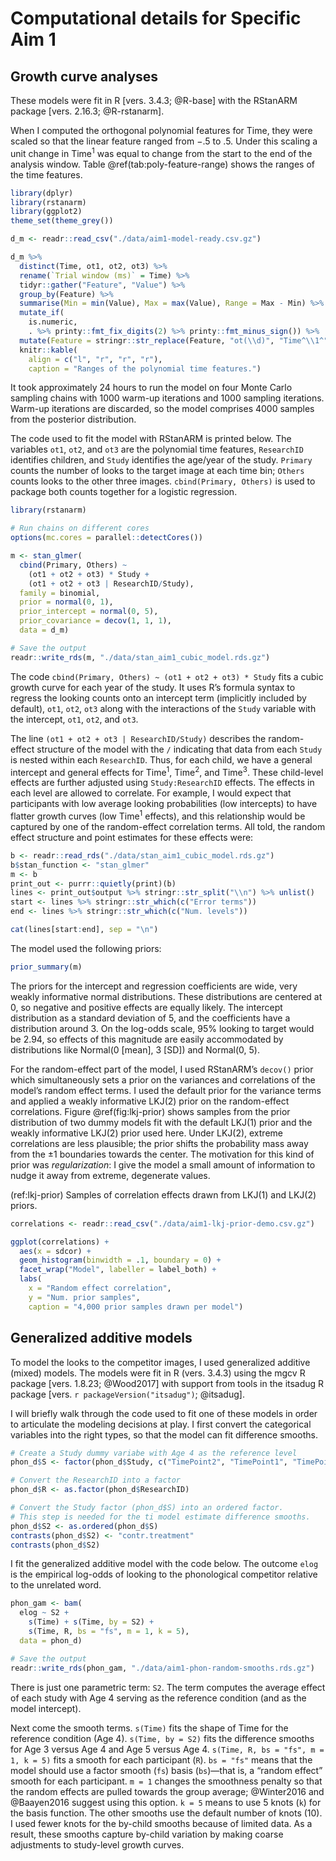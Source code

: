 Computational details for Specific Aim 1 {#aim1-gca-models}
========================================================================

Growth curve analyses
------------------------------------------------------------------------

These models were fit in R [vers. 3.4.3; @R-base] with the RStanARM package
[vers. 2.16.3; @R-rstanarm].

When I computed the orthogonal polynomial features for Time, they were
scaled so that the linear feature ranged from −.5 to .5. Under this
scaling a unit change in Time^1^ was equal to change from the start to
the end of the analysis window. Table \@ref(tab:poly-feature-range) shows
the ranges of the time features.

```r
library(dplyr)
library(rstanarm)
library(ggplot2)
theme_set(theme_grey())

d_m <- readr::read_csv("./data/aim1-model-ready.csv.gz")

d_m %>% 
  distinct(Time, ot1, ot2, ot3) %>% 
  rename(`Trial window (ms)` = Time) %>% 
  tidyr::gather("Feature", "Value") %>% 
  group_by(Feature) %>% 
  summarise(Min = min(Value), Max = max(Value), Range = Max - Min) %>% 
  mutate_if(
    is.numeric, 
    . %>% printy::fmt_fix_digits(2) %>% printy::fmt_minus_sign()) %>% 
  mutate(Feature = stringr::str_replace(Feature, "ot(\\d)", "Time^\\1^")) %>% 
  knitr::kable(
    align = c("l", "r", "r", "r"),
    caption = "Ranges of the polynomial time features.")
```

It took approximately 24 hours to run the model on four Monte Carlo
sampling chains with 1000 warm-up iterations and 1000 sampling
iterations. Warm-up iterations are discarded, so the model
comprises 4000 samples from the posterior distribution.

The code used to fit the model with RStanARM is printed below. The
variables `ot1`, `ot2`, and `ot3` are the polynomial time features,
`ResearchID` identifies children, and `Study` identifies the age/year of
the study. `Primary` counts the number of looks to the target image at
each time bin; `Others` counts looks to the other three images.
`cbind(Primary, Others)` is used to package both counts together for a
logistic regression.

```r
library(rstanarm)

# Run chains on different cores
options(mc.cores = parallel::detectCores())

m <- stan_glmer(
  cbind(Primary, Others) ~
    (ot1 + ot2 + ot3) * Study +
    (ot1 + ot2 + ot3 | ResearchID/Study),
  family = binomial,
  prior = normal(0, 1),
  prior_intercept = normal(0, 5),
  prior_covariance = decov(1, 1, 1),
  data = d_m)

# Save the output
readr::write_rds(m, "./data/stan_aim1_cubic_model.rds.gz")
```

The code `cbind(Primary, Others) ~ (ot1 + ot2 + ot3) * Study` fits a
cubic growth curve for each year of the study. It uses R's
formula syntax to regress the looking counts onto an intercept term
(implicitly included by default), `ot1`, `ot2`, `ot3` along with the
interactions of the `Study` variable with the intercept, `ot1`, `ot2`,
and `ot3`. 

The line `(ot1 + ot2 + ot3 | ResearchID/Study)` describes the
random-effect structure of the model with the `/` indicating that data
from each `Study` is nested within each `ResearchID`. Thus, for each
child, we have a general intercept and general effects for Time^1^,
Time^2^, and Time^3^. These child-level effects are further adjusted
using `Study:ResearchID` effects. The effects in each level are allowed
to correlate. For example, I would expect that participants with low
average looking probabilities (low intercepts) to have flatter growth
curves (low Time^1^ effects), and this relationship would be captured by
one of the random-effect correlation terms. All told, the random effect
structure and point estimates for these effects were:

```r
b <- readr::read_rds("./data/stan_aim1_cubic_model.rds.gz")
b$stan_function <- "stan_glmer"
m <- b
print_out <- purrr::quietly(print)(b)
lines <- print_out$output %>% stringr::str_split("\\n") %>% unlist()
start <- lines %>% stringr::str_which(c("Error terms"))
end <- lines %>% stringr::str_which(c("Num. levels"))
```

```r
cat(lines[start:end], sep = "\n")
```

The model used the following priors:

```r
prior_summary(m)
```

The priors for the intercept and regression coefficients are wide, very
weakly informative normal distributions. These distributions are
centered at 0, so negative and positive effects are equally likely. The
intercept distribution as a standard deviation of 5, and the
coefficients have a distribution around 3. On the log-odds scale, 95%
looking to target would be 2.94, so effects of this magnitude are easily
accommodated by distributions like Normal(0 [mean], 3 [SD]) and
Normal(0, 5).

For the random-effect part of the model, I used RStanARM's `decov()`
prior which simultaneously sets a prior on the variances and
correlations of the model's random effect terms. I used the default
prior for the variance terms and applied a weakly informative LKJ(2)
prior on the random-effect correlations. Figure \@ref(fig:lkj-prior)
shows samples from the prior distribution of two dummy models fit with
the default LKJ(1) prior and the weakly informative LKJ(2) prior used
here. Under LKJ(2), extreme correlations are less plausible; the prior
shifts the probability mass away from the ±1 boundaries towards the
center. The motivation for this kind of prior was *regularization*: I
give the model a small amount of information to nudge it away from
extreme, degenerate values.

(ref:lkj-prior) Samples of correlation effects drawn from LKJ(1) and
LKJ(2) priors. 

```r
correlations <- readr::read_csv("./data/aim1-lkj-prior-demo.csv.gz")

ggplot(correlations) +
  aes(x = sdcor) +
  geom_histogram(binwidth = .1, boundary = 0) +
  facet_wrap("Model", labeller = label_both) +
  labs(
    x = "Random effect correlation",
    y = "Num. prior samples",
    caption = "4,000 prior samples drawn per model")
```






Generalized additive models
------------------------------------------------------------------------

To model the looks to the competitor images, I used generalized additive
(mixed) models. The models were fit in R (vers. 3.4.3) using the mgcv R
package [vers. 1.8.23; @Wood2017] with support from tools in the
itsadug R package [vers. `r packageVersion("itsadug")`; @itsadug].

I will briefly walk through the code used to fit one of these models in
order to articulate the modeling decisions at play. I first convert
the categorical variables into the right types, so that the model can 
fit difference smooths.

```r
# Create a Study dummy variabe with Age 4 as the reference level
phon_d$S <- factor(phon_d$Study, c("TimePoint2", "TimePoint1", "TimePoint3"))

# Convert the ResearchID into a factor
phon_d$R <- as.factor(phon_d$ResearchID)

# Convert the Study factor (phon_d$S) into an ordered factor.
# This step is needed for the ti model estimate difference smooths.
phon_d$S2 <- as.ordered(phon_d$S)
contrasts(phon_d$S2) <- "contr.treatment"
contrasts(phon_d$S2)
```

I fit the generalized additive model with the code below. The outcome
`elog` is the empirical log-odds of looking to the phonological
competitor relative to the unrelated word.

```r
phon_gam <- bam(
  elog ~ S2 +
    s(Time) + s(Time, by = S2) +
    s(Time, R, bs = "fs", m = 1, k = 5),
  data = phon_d)

# Save the output
readr::write_rds(phon_gam, "./data/aim1-phon-random-smooths.rds.gz")
```

There is just one parametric term: `S2`. The term computes the average
effect of each study with Age 4 serving as the reference condition (and
as the model intercept).

Next come the smooth terms. `s(Time)` fits the shape of Time for the
reference condition (Age 4). `s(Time, by = S2)` fits the difference
smooths for Age 3 versus Age 4 and Age 5 versus Age 4. 
`s(Time, R, bs = "fs", m = 1, k = 5)` fits a smooth for each participant
(`R`). `bs = "fs"` means that the model should use a factor smooth
(`fs`) basis (`bs`)---that is, a "random effect" smooth for each
participant. `m = 1` changes the smoothness penalty so that the
random effects are pulled towards the group average; @Winter2016 and
@Baayen2016 suggest using this option. `k = 5` means to use 5 knots (`k`)
for the basis function. The other smooths use the default number of
knots (10). I used fewer knots for the by-child smooths because of
limited data. As a result, these smooths capture by-child variation by
making coarse adjustments to study-level growth curves. 
